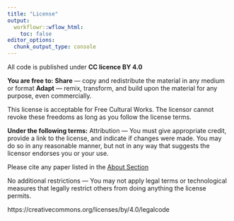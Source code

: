 ---
title: "License"
output:
  workflowr::wflow_html:
    toc: false
editor_options:
  chunk_output_type: console
---

All code is published under **CC licence BY 4.0**


**You are free to:**
**Share** — copy and redistribute the material in any medium or format
**Adapt** — remix, transform, and build upon the material for any purpose, even commercially.

This license is acceptable for Free Cultural Works.
The licensor cannot revoke these freedoms as long as you follow the license terms.

**Under the following terms:**
Attribution — You must give appropriate credit, provide a link to the license, and indicate if changes were made. 
You may do so in any reasonable manner, but not in any way that suggests the licensor endorses you or your use.

Please cite any paper listed in the [About Section](about.html)

No additional restrictions — You may not apply legal terms or technological measures that legally restrict others from doing anything the license permits.


https://creativecommons.org/licenses/by/4.0/legalcode

